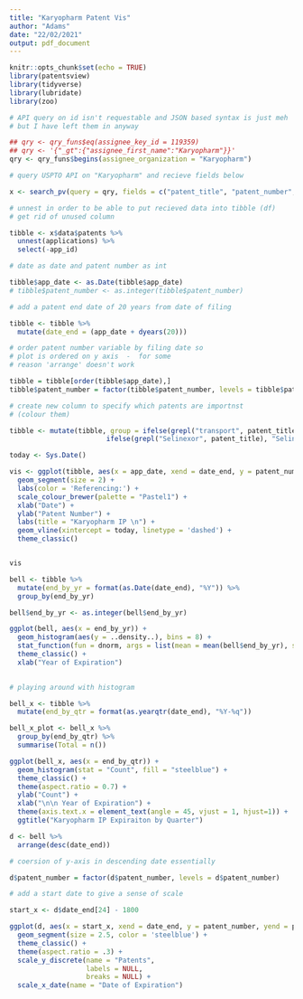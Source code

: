 ```yaml
---
title: "Karyopharm Patent Vis"
author: "Adams"
date: "22/02/2021"
output: pdf_document
---
```


```r
knitr::opts_chunk$set(echo = TRUE)
library(patentsview)
library(tidyverse)
library(lubridate)
library(zoo)

```

```r

# API query on id isn't requestable and JSON based syntax is just meh
# but I have left them in anyway

## qry <- qry_funs$eq(assignee_key_id = 119359)
## qry <- '{"_gt":{"assignee_first_name":"Karyopharm"}}'
qry <- qry_funs$begins(assignee_organization = "Karyopharm")

# query USPTO API on "Karyopharm" and recieve fields below 

x <- search_pv(query = qry, fields = c("patent_title", "patent_number", "app_date"))

# unnest in order to be able to put recieved data into tibble (df)
# get rid of unused column

tibble <- x$data$patents %>%  
  unnest(applications) %>% 
  select(-app_id)

# date as date and patent number as int

tibble$app_date <- as.Date(tibble$app_date)
# tibble$patent_number <- as.integer(tibble$patent_number)

# add a patent end date of 20 years from date of filing 

tibble <- tibble %>% 
  mutate(date_end = (app_date + dyears(20))) 

# order patent number variable by filing date so 
# plot is ordered on y axis  -  for some
# reason 'arrange' doesn't work

tibble = tibble[order(tibble$app_date),]
tibble$patent_number = factor(tibble$patent_number, levels = tibble$patent_number)

# create new column to specify which patents are importnst 
# (colour them)

tibble <- mutate(tibble, group = ifelse(grepl("transport", patent_title), "'Nuclear Transport'",
                        ifelse(grepl("Selinexor", patent_title), "Selinexor", "Other")))

```

```r

today <- Sys.Date()

vis <- ggplot(tibble, aes(x = app_date, xend = date_end, y = patent_number, yend = patent_number, color = group)) +
  geom_segment(size = 2) +
  labs(color = 'Referencing:') +
  scale_colour_brewer(palette = "Pastel1") +
  xlab("Date") +
  ylab("Patent Number") +
  labs(title = "Karyopharm IP \n") +
  geom_vline(xintercept = today, linetype = 'dashed') +
  theme_classic() 


vis

```

```r


bell <- tibble %>% 
  mutate(end_by_yr = format(as.Date(date_end), "%Y")) %>% 
  group_by(end_by_yr)

bell$end_by_yr <- as.integer(bell$end_by_yr)

ggplot(bell, aes(x = end_by_yr)) +
  geom_histogram(aes(y = ..density..), bins = 8) +
  stat_function(fun = dnorm, args = list(mean = mean(bell$end_by_yr), sd = sd(bell$end_by_yr))) +
  theme_classic() +
  xlab("Year of Expiration") 
  


```


```r

# playing around with histogram 

bell_x <- tibble %>% 
  mutate(end_by_qtr = format(as.yearqtr(date_end), "%Y-%q")) 

bell_x_plot <- bell_x %>% 
  group_by(end_by_qtr) %>% 
  summarise(Total = n())

ggplot(bell_x, aes(x = end_by_qtr)) +
  geom_histogram(stat = "Count", fill = "steelblue") +
  theme_classic() +
  theme(aspect.ratio = 0.7) +
  ylab("Count") +
  xlab("\n\n Year of Expiration") +
  theme(axis.text.x = element_text(angle = 45, vjust = 1, hjust=1)) +
  ggtitle("Karyopharm IP Expiraiton by Quarter")


```


```r

d <- bell %>% 
  arrange(desc(date_end))

# coersion of y-axis in descending date essentially 

d$patent_number = factor(d$patent_number, levels = d$patent_number)

# add a start date to give a sense of scale 

start_x <- d$date_end[24] - 1800

ggplot(d, aes(x = start_x, xend = date_end, y = patent_number, yend = patent_number)) +
  geom_segment(size = 2.5, color = 'steelblue') +
  theme_classic() +
  theme(aspect.ratio = .3) +
  scale_y_discrete(name = "Patents",
                   labels = NULL,
                   breaks = NULL) +
  scale_x_date(name = "Date of Expiration")
  

```

